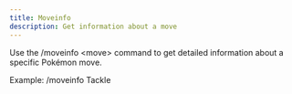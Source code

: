 ```yaml
---
title: Moveinfo
description: Get information about a move
---
```


Use the /moveinfo \<move\> command to get detailed information about a specific Pokémon move.

Example:
/moveinfo Tackle